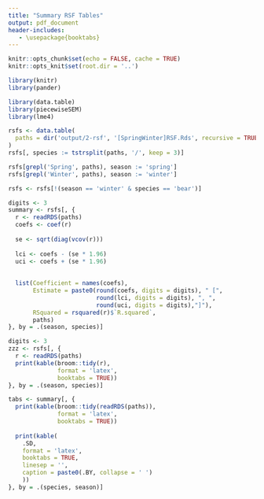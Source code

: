 ```yaml
---
title: "Summary RSF Tables"
output: pdf_document
header-includes:
   - \usepackage{booktabs}
---
```



```r
knitr::opts_chunk$set(echo = FALSE, cache = TRUE)
knitr::opts_knit$set(root.dir = '..')

library(knitr)
library(pander)
```

\clearpage

```r
library(data.table)
library(piecewiseSEM)
library(lme4)
```


```r
rsfs <- data.table(
  paths = dir('output/2-rsf', '[SpringWinter]RSF.Rds', recursive = TRUE, full.names = TRUE)
)
rsfs[, species := tstrsplit(paths, '/', keep = 3)]

rsfs[grepl('Spring', paths), season := 'spring']
rsfs[grepl('Winter', paths), season := 'winter']

rsfs <- rsfs[!(season == 'winter' & species == 'bear')]
```

```r
digits <- 3
summary <- rsfs[, {
  r <- readRDS(paths)
  coefs <- coef(r)
  
  se <- sqrt(diag(vcov(r)))
  
  lci <- coefs - (se * 1.96)
  uci <- coefs + (se * 1.96)
  
  
  list(Coefficient = names(coefs),
       Estimate = paste0(round(coefs, digits = digits), " [", 
                         round(lci, digits = digits), ", ",
                         round(uci, digits = digits),"]"),
       RSquared = rsquared(r)$`R.squared`,
       paths)
}, by = .(season, species)]
```

```r
digits <- 3
zzz <- rsfs[, {
  r <- readRDS(paths)
  print(kable(broom::tidy(r),
              format = 'latex', 
              booktabs = TRUE))
}, by = .(season, species)]
```


```r
tabs <- summary[, {
  print(kable(broom::tidy(readRDS(paths)),
              format = 'latex', 
              booktabs = TRUE))
  
  print(kable(
    .SD,
    format = 'latex',
    booktabs = TRUE,
    linesep = '',
    caption = paste0(.BY, collapse = ' ')
    ))
}, by = .(species, season)]
```
